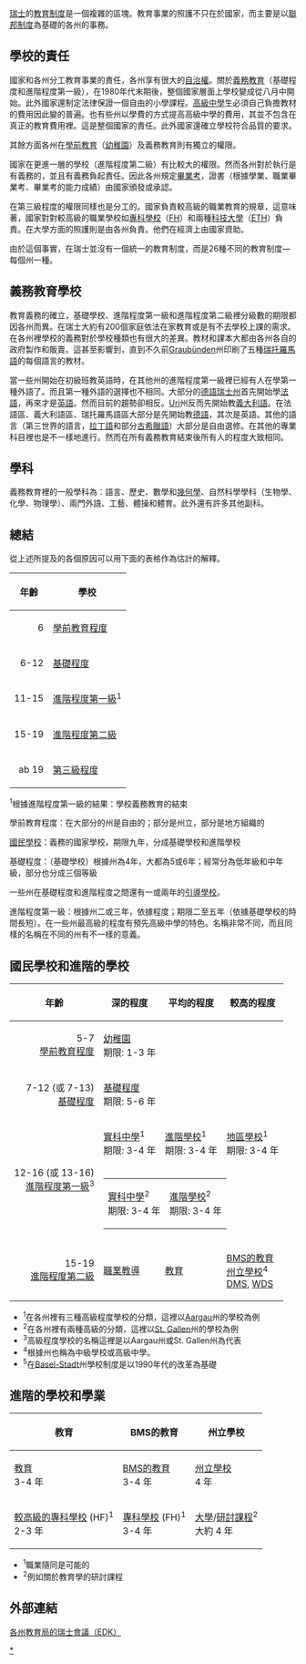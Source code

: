 [[瑞士|瑞士]]的[[教育制度|教育制度]]是一個複雜的區塊。教育事業的照護不只在於國家，而主要是以[[聯邦制度|聯邦制度]]為基礎的各州的事務。

== 學校的責任 ==

國家和各州分工教育事業的責任，各州享有很大的[[自治權|自治權]]。關於[[義務教育|義務教育]]（基礎程度和進階程度第一級），在1980年代末期後，整個國家層面上學校變成從八月中開始。此外國家還制定法律保證一個自由的小學課程。[[高級中學|高級中學]]生必須自己負擔教材的費用因此變的普遍。也有些州以學費的方式提高高級中學的費用，其並不包含在真正的教育費用裡。這是整個國家的責任。此外國家還確立學校符合品質的要求。

其餘方面各州在[[學前教育|學前教育]]（[[幼稚園|幼稚園]]）及義務教育則有獨立的權限。

國家在更進一層的學校（進階程度第二級）有比較大的權限。然而各州對於執行是有義務的，並且有義務負起責任。因此各州規定[[畢業考|畢業考]]，證書（根據學業、職業畢業考、畢業考的能力成績）由國家頒發或承認。

在第三級程度的權限同樣也是分工的。國家負責較高級的職業教育的規章，這意味著，國家對對較高級的職業學校如[[專科學校|專科學校]]（[[FH|FH]]）和兩種[[科技大學|科技大學]]（[[ETH|ETH]]）負責。在大學方面的照護則是由各州負責。他們在經濟上由國家資助。

由於這個事實，在瑞士並沒有一個統一的教育制度，而是26種不同的教育制度—每個州一種。

== 義務教育學校 ==

教育義務的確立，基礎學校、進階程度第一級和進階程度第二級裡分級數的期限都因各州而異。在瑞士大約有200個家庭依法在家教育或是有不去學校上課的需求。在各州裡學校的義務對於學校種類也有很大的差異。教材和課本大都由各州各自的政府製作和販賣。這甚至影響到，直到不久前[[Graubünden|Graubünden]]州印刷了五種[[瑞托羅馬語|瑞托羅馬語]]的每個語言的教材。

當一些州開始在初級班教英語時，在其他州的進階程度第一級裡已經有人在學第一種外語了。而且第一種外語的選擇也不相同。大部分的[[德語瑞士州|德語瑞士州]]首先開始學[[法語|法語]]，再來才是[[英語|英語]]。然而目前的趨勢卻相反。[[Uri|Uri]]州反而先開始教[[義大利語|義大利語]]。在法語區、義大利語區、瑞托羅馬語區大部分是先開始教[[德語|德語]]，其次是英語。其他的語言（第三世界的語言，[[拉丁語|拉丁語]]和部分[[古希臘語|古希臘語]]）大部分是自由選修。在其他的專業科目裡也是不一樣地進行。然而在所有義務教育結束後所有人的程度大致相同。

== 學科 ==

義務教育裡的一般學科為：語言、歷史、數學和[[幾何學|幾何學]]、自然科學學科（生物學、化學、物理學）、兩門外語、工藝、體操和體育。此外還有許多其他副科。

== 總結 ==

從上述所提及的各個原因可以用下面的表格作為估計的解釋。

{| class="prettytable"
|-----
! 年齡
! 學校
|-----
| align="right" | 6 || [[學前教育程度|學前教育程度]]
|-----
| align="right" | 6-12 || [[Primarschule|基礎程度]]
|-----
| align="right" | 11-15 || [[進階程度第一級|進階程度第一級]]<sup>1</sup>
|-----
| align="right" | 15-19 || [[進階程度第二級|進階程度第二級]]
|-----
| align="right" | ab 19 ||  [[Tertiärer_Bildungsbereich|第三級程度]]
|}
<sup>1</sup>根據進階程度第一級的結果：學校義務教育的結束

學前教育程度：在大部分的州是自由的；部分是州立，部分是地方組織的

[[國民學校|國民學校]]：義務的國家學校，期限九年，分成基礎學校和進階學校

基礎程度：（基礎學校）根據州為4年，大都為5或6年；經常分為低年級和中年級，部分也分成三個等級

一些州在基礎程度和進階程度之間還有一或兩年的[[引導學校|引導學校]]。

進階程度第一級：根據州二或三年，依據程度；期限二至五年（依據基礎學校的時間長短）。在一些州最高級的程度有預先高級中學的特色。名稱非常不同，而且同樣的名稱在不同的州有不一樣的意義。

== 國民學校和進階的學校 ==
{| class="prettytable"
|-----
! 年齡
! 深的程度
! 平均的程度
! 較高的程度
|- align="center"
| align="right" | 5-7 <br />[[學前教育程度|學前教育程度]]
| colspan="3" | [[幼稚園|幼稚園]]<br />期限: 1-3 年
|- align="center"
| align="right" | 7-12 (或 7-13)<br />[[基礎程度|基礎程度]]
| colspan="3" | [[基礎程度|基礎程度]]<br />期限: 5-6 年
|- align="center"
| align="right" rowspan = "2" | 12-16 (或 13-16)<br />[[進階程度第一級|進階程度第一級]]<sup>3</sup>
| [[實科中學|實科中學]]<sup>1</sup><br />期限: 3-4 年
| [[進階學校|進階學校]]<sup>1</sup><br />期限: 3-4 年
| [[地區學校|地區學校]]<sup>1</sup><br />期限: 3-4 年 
|-----
| colspan="3" |
{| width="100%"
|- align="center"
| [[實科中學|實科中學]]<sup>2</sup><br />期限: 3-4 年
| [[進階學校|進階學校]]<sup>2</sup><br />期限: 3-4 年 
|}
|- align="center"
| align="right" | 15-19<br />[[進階程度第二級|進階程度第二級]]
| [[職業教導|職業教導]]<br />
| [[Berufsbildung|教育]]
| [[Berufsmittelschule|BMS的教育]]<br />[[Matura|州立學校]]<sup>4</sup><br />[[Diplommittelschule|DMS]], [[Wirtschaftsdiplomschule|WDS]]
|}


* <sup>1</sup>在各州裡有三種高級程度學校的分類，這裡以[[Aargau|Aargau]]州的學校為例
* <sup>2</sup>在各州裡有兩種高級的分類，這裡以[[St._Gallen|St. Gallen]]州的學校為例
* <sup>3</sup>高級程度學校的名稱這裡是以Aargau州或St. Gallen州為代表
* <sup>4</sup>根據州也稱為中級學校或高級中學。
* <sup>5</sup>在[[Basel-Stadt|Basel-Stadt]]州學校制度是以1990年代的改革為基礎

== 進階的學校和學業 ==
{| class="prettytable"
|-----
! 教育
! BMS的教育
! 州立學校
|- align = "center"
| [[教育|教育]]<br />3-4 年
| [[Berufsmittelschule|BMS的教育]]<br />3-4 年
| [[Matura|州立學校]]<br />4 年   
|- align = "center"
| [[較高級的專科學校|較高級的專科學校]] (HF)<sup>1</sup><br />2-3 年
| [[專科學校|專科學校]] (FH)<sup>1</sup><br />3-4 年
| [[大學|大學]]/[[研討課程|研討課程]]<sup>2</sup><br />大約 4 年   
|}


* <sup>1</sup>職業隨同是可能的
* <sup>2</sup>例如關於教育學的研討課程

== 外部連結 ==

[http://www.edk.ch/ 各州教育局的瑞士會議（EDK）] {{Wayback|url=http://www.edk.ch/ |date=20120502174415 }}
{{欧洲题目|教育}}
[[Category:瑞士教育|*]]